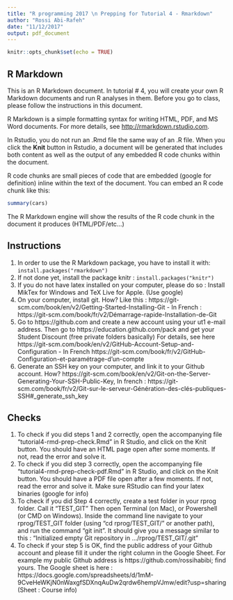 ```yaml
---
title: "R programming 2017 \n Prepping for Tutorial 4 - Rmarkdown"
author: "Rossi Abi-Rafeh"
date: "11/12/2017"
output: pdf_document
---
```


```r
knitr::opts_chunk$set(echo = TRUE)
```

## R Markdown

This is an R Markdown document. In tutorial # 4, you will create your own R Markdown documents and run R analyses in them. Before you go to class, please follow the instructions in this document.

R Markdown is a simple formatting syntax for writing HTML, PDF, and MS Word documents. For more details, see <http://rmarkdown.rstudio.com>.

In Rstudio, you do not run an .Rmd file the same way of an .R file. When you click the **Knit** button in Rstudio, a document will be generated that includes both content as well as the output of any embedded R code chunks within the document. 

R code chunks are small pieces of code that are embedded (google for definition) inline within the text of the document. You can embed an R code chunk like this:

```r
summary(cars)
```

The R Markdown engine will show the results of the R code chunk in the document it produces (HTML/PDF/etc...)

## Instructions

1. In order to use the R Markdown package, you have to install it with: `install.packages("rmarkdown")`
2. If not done yet, install the package knitr : `install.packages("knitr")`
3. If you do not have latex installed on your computer, please do so : Install MikTex for Windows and TeX Live for Apple. (Use google) 
4. On your computer, install git. How? Like this :  https://git-scm.com/book/en/v2/Getting-Started-Installing-Git  - In French : https://git-scm.com/book/fr/v2/Démarrage-rapide-Installation-de-Git
5. Go to https://github.com and create a new account using your ut1 e-mail address. Then go to https://education.github.com/pack and get your Student Discount (free private folders basically) For details, see here https://git-scm.com/book/en/v2/GitHub-Account-Setup-and-Configuration - In French https://git-scm.com/book/fr/v2/GitHub-Configuration-et-paramétrage-d’un-compte
6. Generate an SSH key on your computer, and link it to your Github account. How? https://git-scm.com/book/en/v2/Git-on-the-Server-Generating-Your-SSH-Public-Key, In french : https://git-scm.com/book/fr/v2/Git-sur-le-serveur-Génération-des-clés-publiques-SSH#_generate_ssh_key





## Checks

1. To check if you did steps 1 and 2 correctly, open the accompanying file "tutorial4-rmd-prep-check.Rmd" in R Studio, and click on the Knit button. You should have an HTML page open after some moments. If not, read the error and solve it.
2. To check if you did step 3 correctly, open the accompanying file "tutorial4-rmd-prep-check-pdf.Rmd" in R Studio, and click on the Knit button. You should have a PDF file open after a few moments. If not, read the error and solve it. Make sure RStudio can find your latex binaries (google for info)
3. To check if you did Step 4 correctly, create a test folder in your rprog folder. Call it "TEST_GIT" Then open Terminal (on Mac), or Powershell (or CMD on Windows). Inside the command line navigate to your rprog/TEST_GIT folder (using "cd rprog/TEST_GIT/" or another path), and run the command "git init". It should give you a message similar to this : "Initialized empty Git repository in .../rprog/TEST_GIT/.git"
4. To check if your step 5 is OK, find the public address of your Github account and please fill it under the right column in the Google Sheet. For example my public Github address is https://github.com/rossihabibi; find yours. The Google sheet is here :  https://docs.google.com/spreadsheets/d/1mM-9CveHeWKjN0nWaxgfSDXnqAuDw2qrdw6hempVJmw/edit?usp=sharing (Sheet : Course info)


